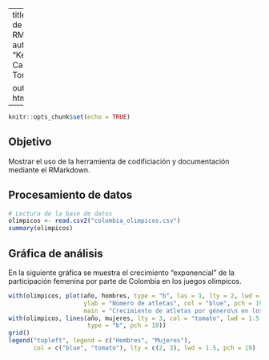 
---
title: "Ejemplo de uso del RMarkdown"
author: "Kenneth Roy Cabrera Torres"

output: html_document
---


```r
knitr::opts_chunk$set(echo = TRUE)
```


## Objetivo

Mostrar el uso de la herramienta de codificiación y documentación
mediante el RMarkdown.

## Procesamiento de datos

```r
# Lectura de la base de datos
olimpicos <- read.csv2("colombia_olimpicos.csv")
summary(olimpicos)
```

## Gráfica de análisis

En la siguiente gráfica se muestra el crecimiento "exponencial" de
la participación femenina por parte de Colombia en los juegos
olímpicos.


```r
with(olimpicos, plot(año, hombres, type = "b", las = 1, lty = 2, lwd = 1.5,
                     ylab = "Número de atletas", col = "blue", pch = 19,
                     main = "Crecimiento de atletas por género\n en los juegos olímpicos por Colombia"))
with(olimpicos, lines(año, mujeres, lty = 3, col = "tomato", lwd = 1.5,
                      type = "b", pch = 19))
grid()
legend("topleft", legend = c("Hombres", "Mujeres"),
       col = c("blue", "tomato"), lty = c(2, 3), lwd = 1.5, pch = 19)

```
